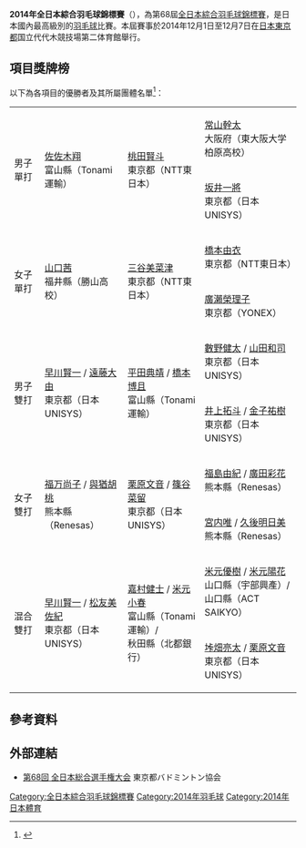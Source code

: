 {{noteTA|G1=Badminton}}
{{infobox badminton event
|name           = 2014年全日本綜合羽毛球錦標賽
|image          = 
|size           = 
|caption        = 
|dates          = 2014年12月1日－12月7日
|number_edition = 第68屆
|level          = 
|prize_money    =
|location       = {{JPN}}[[東京都|東京都]]
|venue          = 国立代代木競技場第二体育館
|previous       = 2013年全日本綜合羽毛球錦標賽
|next           = 2015年全日本綜合羽毛球錦標賽
}}
'''2014年全日本綜合羽毛球錦標賽'''（{{lang-ja|平成26年度全日本総合バドミントン選手権大会}}），為第68屆[[全日本綜合羽毛球錦標賽|全日本綜合羽毛球錦標賽]]，是日本國內最高級別的[[羽毛球|羽毛球]]比賽。本屆賽事於2014年12月1日至12月7日在[[日本|日本]][[東京都|東京都]]国立代代木競技場第二体育館舉行。

==項目獎牌榜==
以下為各項目的優勝者及其所屬團體名單<ref>{{cite web|title=平成26年度全日本総合バドミントン選手権大会 成績一覧ＰＤＦ|url=http://www.badminton-a.com/all68japan/20141207tot.pdf|accessdate=2015-02-28|archive-date=2016-03-05|archive-url=https://web.archive.org/web/20160305035834/http://www.badminton-a.com/all68japan/20141207tot.pdf|dead-url=no}}{{ja}}</ref>：
{| {{MedalistTable|labelwidth=80px|type=項目|style=font-size:small;}}
|-
|rowspan=2|男子單打
|rowspan=2|[[佐佐木翔|佐佐木翔]]<br/>富山縣（Tonami運輸）
|rowspan=2|[[桃田賢斗|桃田賢斗]]<br/>東京都（NTT東日本）
|[[常山幹太|常山幹太]]<br/>大阪府（東大阪大学柏原高校）
|-
|[[坂井一將|坂井一將]]<br/>東京都（日本UNISYS）
|-
|rowspan=2|女子單打
|rowspan=2|[[山口茜|山口茜]]<br/>福井縣（勝山高校）
|rowspan=2|[[三谷美菜津|三谷美菜津]]<br/>東京都（NTT東日本）
|[[橋本由衣|橋本由衣]]<br/>東京都（NTT東日本）
|-
|[[廣瀨榮理子|廣瀨榮理子]]<br/>東京都（YONEX）
|-
|rowspan=2|男子雙打
|rowspan=2|[[早川賢一|早川賢一]] / [[遠藤大由|遠藤大由]]<br/>東京都（日本UNISYS）
|rowspan=2|[[平田典靖|平田典靖]] / [[橋本博且|橋本博且]]<br/>富山縣（Tonami運輸）
|[[數野健太|數野健太]] / [[山田和司|山田和司]]<br/>東京都（日本UNISYS）
|-
|[[井上拓斗|井上拓斗]] / [[金子祐樹|金子祐樹]]<br/>東京都（日本UNISYS）
|-
|rowspan=2|女子雙打
|rowspan=2|[[福万尚子|福万尚子]] / [[與猶胡桃|與猶胡桃]]<br/>熊本縣（Renesas）
|rowspan=2|[[栗原文音|栗原文音]] / [[篠谷菜留|篠谷菜留]]<br/>東京都（日本UNISYS）
|[[福島由紀|福島由紀]] / [[廣田彩花|廣田彩花]]<br/>熊本縣（Renesas）
|-
|[[宮内唯|宮内唯]] / [[久後明日美|久後明日美]]<br/>熊本縣（Renesas）
|-
|rowspan=2|混合雙打
|rowspan=2|[[早川賢一|早川賢一]] / [[松友美佐紀|松友美佐紀]]<br/>東京都（日本UNISYS）
|rowspan=2|[[嘉村健士|嘉村健士]] / [[米元小春|米元小春]]<br/>富山縣（Tonami運輸）/<br/>秋田縣（北都銀行）
|[[米元優樹|米元優樹]] / [[米元陽花|米元陽花]]<br/>山口縣（宇部興產）/<br/>山口縣（ACT SAIKYO）
|-
|[[垰畑亮太|垰畑亮太]] / [[栗原文音|栗原文音]]<br/>東京都（日本UNISYS）
|}

==參考資料==
{{Reflist}}

==外部連結==
*[https://web.archive.org/web/20150217162139/http://badminton.or.jp/2014/alljapan/index.htm 第68回 全日本総合選手権大会] 東京都バドミントン協会{{ja}}

[[Category:全日本綜合羽毛球錦標賽|Category:全日本綜合羽毛球錦標賽]]
[[Category:2014年羽毛球|Category:2014年羽毛球]]
[[Category:2014年日本體育|Category:2014年日本體育]]